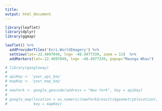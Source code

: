 ```yaml
---
title: 
output: html_document
---
```


```r
library(leaflet)
library(dplyr)
library(ggmap)
```

```r
leaflet() %>%
  addProviderTiles('Esri.WorldImagery') %>%
  setView(lat=-22.4097049, lng= -48.4977339, zoom = 11)  %>%
  addMarkers(lat=-22.4097049, lng= -48.4977339, popup="Maunga Whau")

# library(googleway)
# 
# apiKey <- 'your_api_key'
# mapKey <- 'your_map_key'
# 
# newYork <- google_geocode(address = "New York", key = apiKey)
# 
# google_map(location = as.numeric(newYork$results$geometry$location), 
#            key = mapKey)
```


